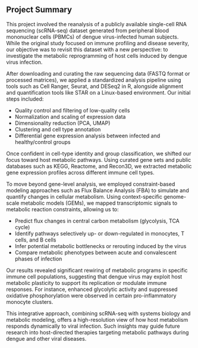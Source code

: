 ## Project Summary {.unnumbered}

This project involved the reanalysis of a publicly available single-cell RNA sequencing (scRNA-seq) dataset generated from peripheral blood mononuclear cells (PBMCs) of dengue virus-infected human subjects. While the original study focused on immune profiling and disease severity, our objective was to revisit this dataset with a new perspective: to investigate the metabolic reprogramming of host cells induced by dengue virus infection.

After downloading and curating the raw sequencing data (FASTQ format or processed matrices), we applied a standardized analysis pipeline using tools such as Cell Ranger, Seurat, and DESeq2 in R, alongside alignment and quantification tools like STAR on a Linux-based environment. Our initial steps included:

-   Quality control and filtering of low-quality cells
-   Normalization and scaling of expression data
-   Dimensionality reduction (PCA, UMAP)
-   Clustering and cell type annotation
-   Differential gene expression analysis between infected and healthy/control groups

Once confident in cell-type identity and group classification, we shifted our focus toward host metabolic pathways. Using curated gene sets and public databases such as KEGG, Reactome, and Recon3D, we extracted metabolic gene expression profiles across different immune cell types.

To move beyond gene-level analysis, we employed constraint-based modeling approaches such as Flux Balance Analysis (FBA) to simulate and quantify changes in cellular metabolism. Using context-specific genome-scale metabolic models (GEMs), we mapped transcriptomic signals to metabolic reaction constraints, allowing us to:

-   Predict flux changes in central carbon metabolism (glycolysis, TCA cycle)
-   Identify pathways selectively up- or down-regulated in monocytes, T cells, and B cells
-   Infer potential metabolic bottlenecks or rerouting induced by the virus
-   Compare metabolic phenotypes between acute and convalescent phases of infection

Our results revealed significant rewiring of metabolic programs in specific immune cell populations, suggesting that dengue virus may exploit host metabolic plasticity to support its replication or modulate immune responses. For instance, enhanced glycolytic activity and suppressed oxidative phosphorylation were observed in certain pro-inflammatory monocyte clusters.

This integrative approach, combining scRNA-seq with systems biology and metabolic modeling, offers a high-resolution view of how host metabolism responds dynamically to viral infection. Such insights may guide future research into host-directed therapies targeting metabolic pathways during dengue and other viral diseases.
